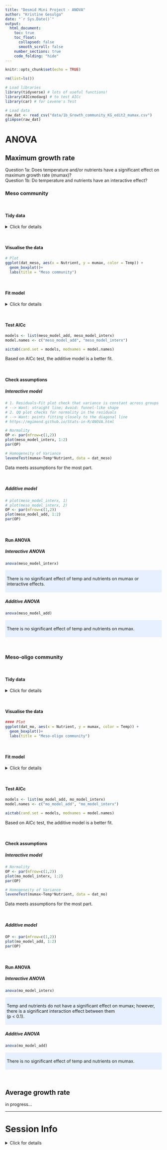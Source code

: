 ```yaml
---
title: "Desmid Mini Project - ANOVA"
author: "Kristine Gesulga"
date: "`r Sys.Date()`"
output:
  html_document:
    toc: true
    toc_float:
      collapsed: false
      smooth_scroll: false
    number_sections: true
    code_folding: "hide" 
---
```


```r
knitr::opts_chunk$set(echo = TRUE)
```

```r

rm(list=ls())

# Load libraries
library(tidyverse) # lots of useful functions!
library(AICcmodavg) # to test AICc
library(car) # for Levene's Test

# Load data
raw_dat <- read_csv("data/1b_Growth_community_KG_edit2_mumax.csv")
glimpse(raw_dat)

```
# ANOVA
## Maximum growth rate
Question 1a: Does temperature and/or nutrients have a significant effect on maximum growth rate (mumax)?<br>
Question 1b: Do temperature and nutrients have an interactive effect?

### Meso community

<br>

#### Tidy data
<details>
  <summary>Click for details</summary>
```r
dat_meso <- raw_dat %>% 
  filter(community == "meso") %>% 
  select(mumax, Temp, Nutrient)
glimpse(dat_meso) # response variable = mumax; explanatory variable = temperature / nutrient

# Convert Temperature + Nutrient treatments to factors (ANOVA test likes it in this format)
dat_meso$Temp <- as.factor(dat_meso$Temp)
dat_meso$Nutrient <- as.factor(dat_meso$Nutrient)
# Sanity check
table(dat_meso$Temp, dat_meso$Nutrient)
```
</details> 

<br>

#### Visualise the data

```r
# Plot
ggplot(dat_meso, aes(x = Nutrient, y = mumax, color = Temp)) +
  geom_boxplot()+
  labs(title = "Meso community")
```

<br>

#### Fit model
<details>
  <summary>Click for details</summary>
```r
# Additive model
meso_model_add <- lm(mumax ~ Temp + Nutrient, data = dat_meso)
meso_model_add

# Interactive model
meso_model_interx <- lm(mumax ~ Temp*Nutrient, data = dat_meso)
meso_model_interx

```
</details>

<br>

#### Test AICc

```r
models <- list(meso_model_add, meso_model_interx) 
model.names <- c("meso_model_add", "meso_model_interx")

aictab(cand.set = models, modnames = model.names)

```


Based on AICc test, the additive model is a better fit.

<br>

#### Check assumptions {.tabset}
##### Interactive model

```r
# 1. Residuals-Fit plot check that variance is constant across groups
# --> Want: straight line; Avoid: funnel-like shape 
# 2. QQ plot checks for normality in the residuals
# --> Want: points fitting closely to the diagonal line
# https://mgimond.github.io/Stats-in-R/ANOVA.html

# Normality
OP <- par(mfrow=c(1,2))
plot(meso_model_interx, 1:2)
par(OP)

# Homogeneity of Variance
leveneTest(mumax~Temp*Nutrient, data = dat_meso)
```

Data meets assumptions for the most part.

<br>

##### Additive model
```r
# plot(meso_model_interx, 1)
# plot(meso_model_interx, 2)
OP <- par(mfrow=c(1,2))
plot(meso_model_add, 1:2)
par(OP)
```

<br>

#### Run ANOVA {.tabset}
##### Interactive ANOVA
```r
anova(meso_model_interx)
```

<style>
div.blue { background-color:#e6f0ff; border-radius: 2px; padding: 5px;}
</style>
<div class = "blue">

There is no significant effect of temp and nutrients on mumax or interactive effects.

</div>

##### Additive ANOVA
```r
anova(meso_model_add)
```

<style>
div.blue { background-color:#e6f0ff; border-radius: 2px; padding: 5px;}
</style>
<div class = "blue">

There is no significant effect of temp and nutrients on mumax.

</div>


<br>

### Meso-oligo community

<br>

#### Tidy data

<details>
  <summary>Click for details</summary>
```r
dat_mo <- raw_dat %>% 
  filter(community == "meso-oligo") %>% 
  select(mumax, Temp, Nutrient)
glimpse(dat_mo) # response variable = mumax; explanatory variable = temperature / nutrient

#### Convert Temperature + Nutrient treatments to factors (ANOVA test likes it in this format)
dat_mo$Temp <- as.factor(dat_mo$Temp)
dat_mo$Nutrient <- as.factor(dat_mo$Nutrient)
#### Sanity check
table(dat_mo$Temp, dat_mo$Nutrient)
```
</details> 

<br>

#### Visualise the data

```r
#### Plot
ggplot(dat_mo, aes(x = Nutrient, y = mumax, color = Temp)) +
  geom_boxplot()+
  labs(title = "Meso-oligo community")
```

<br>

#### Fit model
<details>
  <summary>Click for details</summary>
```r
# Additive model
mo_model_add <- lm(mumax ~ Temp + Nutrient, data = dat_mo)
mo_model_add

# Interactive model
mo_model_interx <- lm(mumax ~ Temp*Nutrient, data = dat_mo)
mo_model_interx

```
</details>

<br>

#### Test AICc

```r
models <- list(mo_model_add, mo_model_interx) 
model.names <- c("mo_model_add", "mo_model_interx")

aictab(cand.set = models, modnames = model.names)

```

Based on AICc test, the additive model is a better fit.

<br>

#### Check assumptions {.tabset}
##### Interactive model

```r
# Normality
OP <- par(mfrow=c(1,2))
plot(mo_model_interx, 1:2)
par(OP)

# Homogeneity of Variance
leveneTest(mumax~Temp*Nutrient, data = dat_mo)
```

Data meets assumptions for the most part.

<br>

##### Additive model

```r
OP <- par(mfrow=c(1,2))
plot(mo_model_add, 1:2)
par(OP)
```

<br>

#### Run ANOVA {.tabset}
##### Interactive ANOVA
```r
anova(mo_model_interx)
```

<style>
div.blue { background-color:#e6f0ff; border-radius: 2px; padding: 5px;}
</style>
<div class = "blue">

Temp and nutrients do not have a significant effect on mumax; however, there is a significant interaction effect between them <br>(p < 0.1). 

</div>
##### Additive ANOVA
```r
anova(mo_model_add)
```

<style>
div.blue { background-color:#e6f0ff; border-radius: 2px; padding: 5px;}
</style>
<div class = "blue">

There is no significant effect of temp and nutrients on mumax.

</div>

<br>

## Average growth rate 
in progress...

***

# Session Info
<details>
  <summary>Click for details</summary>
```r
sessionInfo()
```
</summary>
#endscript